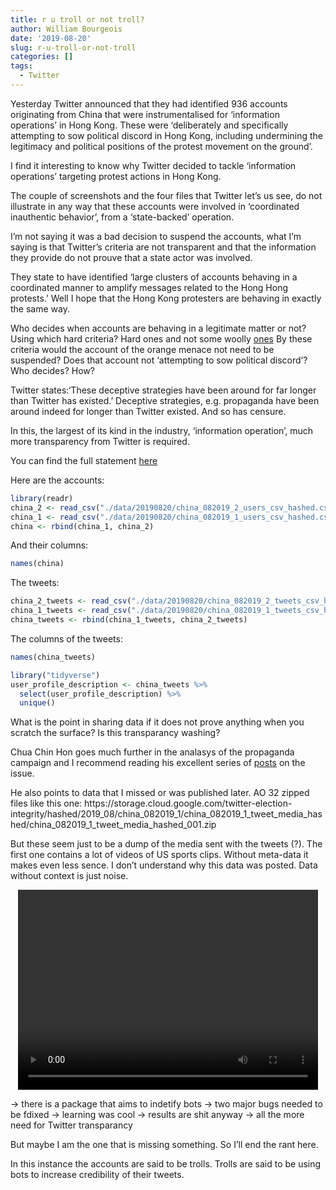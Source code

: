 ```yaml
---
title: r u troll or not troll?
author: William Bourgeois
date: '2019-08-20'
slug: r-u-troll-or-not-troll
categories: []
tags:
  - Twitter
---
```


Yesterday Twitter announced that they had identified 936 accounts originating from China that were instrumentalised for 'information operations' in Hong Kong. These were 'deliberately and specifically attempting to sow political discord in Hong Kong, including undermining the legitimacy and political positions of the protest movement on the ground'. 

I find it interesting to know why Twitter decided to tackle 'information operations' targeting protest actions in Hong Kong. 

The couple of screenshots and the four files that Twitter let's us see, do not illustrate in any way that these accounts were involved in 'coordinated inauthentic behavior', from a 'state-backed' operation.  

I'm not saying it was a bad decision to suspend the accounts, what I'm saying is that Twitter's criteria are not transparent and that the information they provide do not prouve that a state actor was involved. 

They state to have identified 'large clusters of accounts behaving in a coordinated manner to amplify messages related to the Hong Hong protests.' Well I hope that the Hong Kong protesters are behaving in exactly the same way. 

Who decides when accounts are behaving in a legitimate matter or not? Using which hard criteria? Hard ones and not some woolly [ones](https://help.twitter.com/en/rules-and-policies/platform-manipulation) By these criteria would the account of the orange menace not need to be suspended? Does that account not 'attempting to sow political discord'? Who decides? How?

Twitter states:'These deceptive strategies have been around for far longer than Twitter has existed.' Deceptive strategies, e.g. propaganda have been around indeed for longer than Twitter existed. And so has censure. 

In this, the largest of its kind in the industry, 'information operation', much more transparency from Twitter is required. 

You can find the full statement [here](https://blog.twitter.com/en_us/topics/company/2019/information_operations_directed_at_Hong_Kong.html)


Here are the accounts:

```r
library(readr)
china_2 <- read_csv("./data/20190820/china_082019_2_users_csv_hashed.csv")
china_1 <- read_csv("./data/20190820/china_082019_1_users_csv_hashed.csv")
china <- rbind(china_1, china_2)
```

And their columns:

```r
names(china)
```

The tweets:

```r
china_2_tweets <- read_csv("./data/20190820/china_082019_2_tweets_csv_hashed.csv")
china_1_tweets <- read_csv("./data/20190820/china_082019_1_tweets_csv_hashed.csv")
china_tweets <- rbind(china_1_tweets, china_2_tweets)
```

The columns of the tweets:
```r

names(china_tweets)
```


```r
library("tidyverse")
user_profile_description <- china_tweets %>% 
  select(user_profile_description) %>% 
  unique()

```


What is the point in sharing data if it does not prove anything when you scratch the surface? Is this transparancy washing?

Chua Chin Hon goes much further in the analasys of the propaganda campaign and I recommend reading his excellent series of [posts](https://towardsdatascience.com/failed-surge-analyzing-beijings-disinformation-campaign-surge-on-twitter-b376aed812ed) on the issue.

He also points to data that I missed or was published later. AO 32 zipped files like this one: https://storage.cloud.google.com/twitter-election-integrity/hashed/2019_08/china_082019_1/china_082019_1_tweet_media_hashed/china_082019_1_tweet_media_hashed_001.zip

But these seem just to be a dump of the media sent with the tweets (?). The first one contains a lot of videos of US sports clips. Without meta-data it makes even less sence. I don't understand why this data was posted. Data without context is just noise.  

<center>
<video width="480" height="320" controls="controls">
  <source src="/img/20190831/sample.mp4" type="video/mp4">
</video>
</center>

-> there is a package that aims to indetify bots
-> two major bugs needed to be fdixed
-> learning was cool
-> results are shit anyway
-> all the more need for Twitter transparancy

But maybe I am the one that is missing something. So I'll end the rant here.

In this instance the accounts are said to be trolls. Trolls are said to be using bots to increase credibility of their tweets.  
